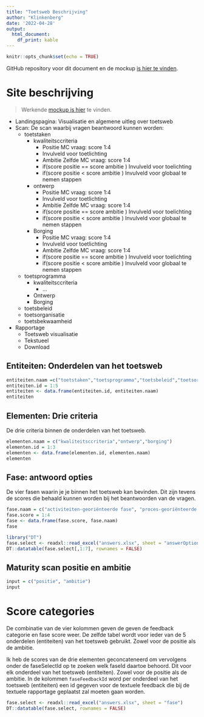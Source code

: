 ```yaml
---
title: "Toetsweb Beschrijving"
author: "Klinkenberg"
date: '2022-04-28'
output:
  html_document:
    df_print: kable
---
```


```r
knitr::opts_chunk$set(echo = TRUE)
```

GitHub repository voor dit document en de mockup [is hier te vinden](https://github.com/Werkgroep-Toetsen-Op-Afstand/toetsweb/tree/main/mockup).

# Site beschrijving

> Werkende [mockup is hier](https://werkgroep-toetsen-op-afstand.github.io/toetsweb/mockup/ToetswebMockUp.html) te vinden.

* Landingspagina: Visualisatie en algemene uitleg over toetsweb
* Scan: De scan waarbij vragen beantwoord kunnen worden:
    * toetstaken
        * kwaliteitsccriteria
            * Positie MC vraag: score 1:4
            * Invulveld voor toetlichting
            * Ambitie Zelfde MC vraag: score 1:4
            * if(score positie == score ambitie ) Invulveld voor toelichting
            * if(score positie < score ambitie ) Invulveld voor globaal te nemen stappen
        * ontwerp
            * Positie MC vraag: score 1:4
            * Invulveld voor toetlichting
            * Ambitie Zelfde MC vraag: score 1:4
            * if(score positie == score ambitie ) Invulveld voor toelichting
            * if(score positie < score ambitie ) Invulveld voor globaal te nemen stappen
        * Borging
            * Positie MC vraag: score 1:4
            * Invulveld voor toetlichting
            * Ambitie Zelfde MC vraag: score 1:4
            * if(score positie == score ambitie ) Invulveld voor toelichting
            * if(score positie < score ambitie ) Invulveld voor globaal te nemen stappen
    * toetsprogramma
        * kwaliteitsccriteria
            * ...
        * Ontwerp
        * Borging
    * toetsbeleid
    * toetsorganisatie
    * toetsbekwaamheid
* Rapportage
    * Toetsweb visualisatie
    * Tekstueel
    * Download

## Entiteiten: Onderdelen van het toetsweb

```r
entiteiten.naam =c("toetstaken","toetsprogramma","toetsbeleid","toetsorganisatie","toetsbekwaamheid")
entiteiten.id = 1:5
entiteiten <- data.frame(entiteiten.id, entiteiten.naam)
entiteiten
```

## Elementen: Drie criteria

De drie criteria binnen de onderdelen van het toetsweb.

```r
elementen.naam = c("kwaliteitsccriteria","ontwerp","borging")
elementen.id = 1:3
elementen <- data.frame(elementen.id, elementen.naam)
elementen
```

## Fase: antwoord opties

De vier fasen waarin je je binnen het toetsweb kan bevinden. Dit zijn tevens de scores die behaald kunnen worden bij het beantwoorden van de vragen.

```r
fase.naam = c("activiteiten-georiënteerde fase", "proces-georiënteerde fase", "systeem-georiënteerde fase", "keten-georiënteerde fase")
fase.score = 1:4
fase <- data.frame(fase.score, fase.naam)
fase
```

```r
library("DT")
fase.select <- readxl::read_excel("answers.xlsx", sheet = "answerOptions")
DT::datatable(fase.select[,1:7], rownames = FALSE)
```

## Maturity scan positie en ambitie

```r
input = c("positie", "ambitie")
input
```

# Score categories

De combinatie van de vier kolommen geven de geven de feedback categorie en fase score weer. De zelfde tabel wordt voor ieder van de 5 onderdelen (entiteiten) van het toetsweb gebruikt. Zowel voor de positie als de ambitie.

Ik heb de scores van de drie elementen geconcateneerd om vervolgens onder de faseSelectId op te zoeken welk faseId daartoe behoord. Dit voor elk onderdeel van het toetsweb (entiteiten). Zowel voor de positie als de ambitie. In de kolommen `faseFeedbackId` word per onderdeel van het toetsweb (entiteiten) een id gegeven voor de textuele feedback die bij de textuele rapportage geplaatst zal moeten gaan worden.

```r
fase.select <- readxl::read_excel("answers.xlsx", sheet = "fase")
DT::datatable(fase.select, rownames = FALSE)
```
